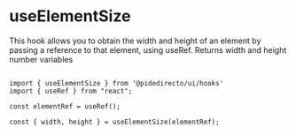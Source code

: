 
<Meta title="hooks/useElementSize" />

# useElementSize

This hook allows you to obtain the width and height of an element by passing a reference to that element, using useRef. Returns width and height number variables


```tsx

import { useElementSize } from '@pidedirecto/ui/hooks'
import { useRef } from "react";

const elementRef = useRef();

const { width, height } = useElementSize(elementRef);

```

